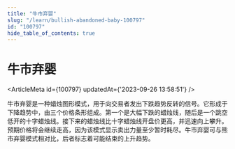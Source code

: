 ```yaml
---
title: "牛市弃婴"
slug: "/learn/bullish-abandoned-baby-100797"
id: "100797"
hide_table_of_contents: true
---
```



# 牛市弃婴

<ArticleMeta id={100797} updatedAt={'2023-09-26 13:58:51'} />
<div className='border-solid border-b border-t-0 my-4 border-[var(--ifm-color-gray-300)]' />

牛市弃婴是一种蜡烛图形模式，用于向交易者发出下跌趋势反转的信号。它形成于下降趋势中，由三个价格条形组成。第一个是大幅下跌的蜡烛线，随后是一个跳空低开的十字蜡烛线。接下来的蜡烛线比十字蜡烛线开盘价更高，并迅速向上攀升。预期价格将会继续走高，因为该模式显示卖出力量至少暂时耗尽。牛市弃婴可与熊市弃婴模式相对比，后者标志着可能结束的上升趋势。
